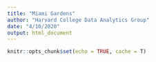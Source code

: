 ```yaml
---
title: "Miami Gardens"
author: "Harvard College Data Analytics Group"
date: "4/10/2020"
output: html_document
---
```


```r
knitr::opts_chunk$set(echo = TRUE, cache = T)
```